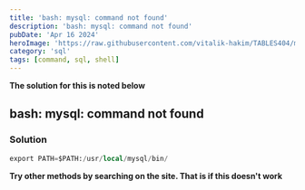 ```yaml
---
title: 'bash: mysql: command not found'
description: 'bash: mysql: command not found'
pubDate: 'Apr 16 2024'
heroImage: 'https://raw.githubusercontent.com/vitalik-hakim/TABLES404/main/error_b/sql.png'
category: 'sql'
tags: [command, sql, shell]
---
```


**The solution for this is noted below**

## bash: mysql: command not found

### Solution

```sql
export PATH=$PATH:/usr/local/mysql/bin/
```

**Try other methods by searching on the site. That is if this doesn't work**
